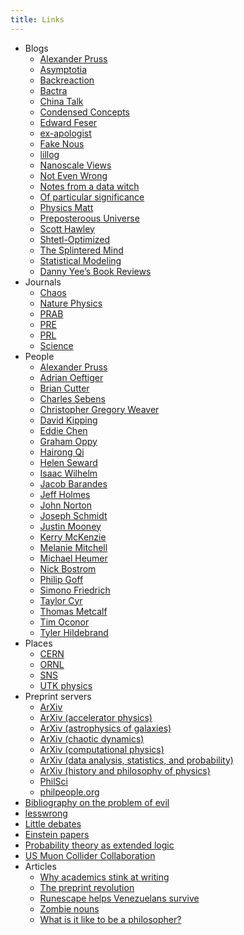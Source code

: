 ```yaml
---
title: Links
---
```



* Blogs \
    * [Alexander Pruss](http://alexanderpruss.blogspot.com)
    * [Asymptotia](https://asymptotia.com/category/science/string-theory/)
    * [Backreaction](http://backreaction.blogspot.com)
    * [Bactra](http://bactra.org/notebooks/)
    * [China Talk](https://www.chinatalk.media)
    * [Condensed Concepts](https://condensedconcepts.blogspot.com)
    * [Edward Feser](https://edwardfeser.blogspot.com)
    * [ex-apologist](http://exapologist.blogspot.com)
    * [Fake Nous](https://fakenous.substack.com)
    * [lillog](https://lilianweng.github.io)
    * [Nanoscale Views](http://nanoscale.blogspot.com)
    * [Not Even Wrong](https://www.math.columbia.edu/~woit/wordpress/)
    * [Notes from a data witch](https://blog.djnavarro.net)
    * [Of particular significance](https://profmattstrassler.com/blog/)
    * [Physics Matt](http://www.physicsmatt.com/blog/)
    * [Preposteroous Universe](https://www.preposterousuniverse.com/blog/)
    * [Scott Hawley](https://drscotthawley.github.io/blog/)
    * [Shtetl-Optimized](https://scottaaronson.blog)
    * [The Splintered Mind](http://schwitzsplinters.blogspot.com)
    * [Statistical Modeling](https://statmodeling.stat.columbia.edu)
    * [Danny Yee's Book Reviews](https://dannyreviews.com)
* Journals
    * [Chaos](https://pubs.aip.org/aip/cha)
    * [Nature Physics](https://www.nature.com/nphys/)
    * [PRAB](https://journals.aps.org/prab/)
    * [PRE](https://journals.aps.org/pre/)
    * [PRL](https://journals.aps.org/prl/)
    * [Science](https://www.science.org/journal/science)
* People
    * [Alexander Pruss](http://alexanderpruss.com)
    * [Adrian Oeftiger](http://www.oeftiger.net)
    * [Brian Cutter](https://sites.google.com/site/cutterbc/home)
    * [Charles Sebens](https://sites.google.com/site/csebens/home)
    * [Christopher Gregory Weaver](https://christophergregoryweaver.com/about-4)
    * [David Kipping](http://davidkipping.co.uk)
    * [Eddie Chen](https://www.eddykemingchen.net)
    * [Graham Oppy](https://research.monash.edu/en/persons/graham-oppy)
    * [Hairong Qi](https://aicip.github.io/)
    * [Helen Seward](https://ahc.leeds.ac.uk/philosophy/staff/1167/professor-helen-steward)
    * [Isaac Wilhelm](https://isaacwilhelm.com)
    * [Jacob Barandes](https://www.jacobbarandes.com)
    * [Jeff Holmes](https://web.ornl.gov/~holmesja1/JHolmes/interests.html)
    * [John Norton](https://sites.pitt.edu/~jdnorton/jdnorton.html)
    * [Joseph Schmidt](https://josephschmid.com/research/)
    * [Justin Mooney](https://www.justinmooney.net)
    * [Kerry McKenzie](https://www.kerrymckenzie.org)
    * [Melanie Mitchell](https://melaniemitchell.me)
    * [Michael Heumer](https://spot.colorado.edu/~huemer/)
    * [Nick Bostrom](https://nickbostrom.com)
    * [Philip Goff](https://philipgoffphilosophy.com)
    * [Simono Friedrich](https://simonfriederich.eu/publications.html)
    * [Taylor Cyr](https://taylorwcyr.com)
    * [Thomas Metcalf](https://shc.academia.edu/ThomasMetcalf)
    * [Tim Oconor](https://sites.google.com/site/hildebtw/?pli=1)
    * [Tyler Hildebrand](https://sites.google.com/site/hildebtw/?pli=1)
* Places
    * [CERN](https://home.cern)
    * [ORNL](https://www.ornl.gov)
    * [SNS](https://neutrons.ornl.gov)
    * [UTK physics](https://physics.utk.edu)
* Preprint servers
    * [ArXiv](https://arxiv.org)
    * [ArXiv (accelerator physics)](https://arxiv.org/list/physics.acc-ph/recent)
    * [ArXiv (astrophysics of galaxies)](https://arxiv.org/list/astro-ph.GA/recent)
    * [ArXiv (chaotic dynamics)](https://arxiv.org/list/nlin.CD/recent)
    * [ArXiv (computational physics)](https://arxiv.org/list/physics.comp-ph/recent)
    * [ArXiv (data analysis, statistics, and probability)](https://arxiv.org/list/physics.data-an/recent)
    * [ArXiv (history and philosophy of physics)](https://arxiv.org/list/physics.hist-ph/recent)
    * [PhilSci](https://philsci-archive.pitt.edu/cgi/latest_days2?n=30)
    * [philpeople.org](https://philpeople.org)
* [Bibliography on the problem of evil](https://docs.google.com/document/d/1dprquqrzQxJsmOArxEoBDaMx15T9T--P8dagUqX6kQI/edit#heading=h.x1uym8fk8fq3)
* [lesswrong](https://www.lesswrong.com)
* [Little debates](https://www.routledge.com/Little-Debates-about-Big-Questions/book-series/LDABQ)
* [Einstein papers](https://einsteinpapers.press.princeton.edu)
* [Probability theory as extended logic](https://bayes.wustl.edu)
* [US Muon Collider Collaboration](https://www.muoncollider.us)
* Articles
    * [Why academics stink at writing](https://www.chronicle.com/article/why-academics-stink-at-writing/)
    * [The preprint revolution](https://upstream.force11.org/the-preprint-revolution-implications-for-bibliographic-databases/)
    * [Runescape helps Venezuelans survive](https://www.polygon.com/features/2020/5/27/21265613/runescape-is-helping-venezuelans-survive)
    * [Zombie nouns](https://archive.nytimes.com/opinionator.blogs.nytimes.com/2012/07/23/zombie-nouns/)
    * [What is it like to be a philosopher?](http://www.whatisitliketobeaphilosopher.com)

